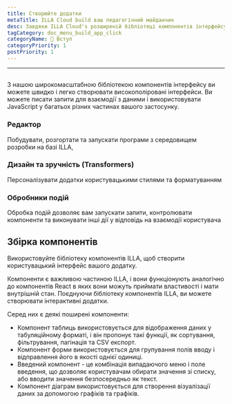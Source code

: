 ```yaml
---
title: Створюйте додатки
metaTitle: ILLA Cloud build ваш педагогічний майданчик
desc: Завдяки ILLA Cloud's розширеній бібліотеці компонентів інтерфейсу, ви можете легко і легко створювати дуже відполіровані інтерфейси
tagCategory: doc_menu_build_app_click
categoryName: 👋 Вступ
categoryPriority: 1
postPriority: 1
---
```


* * *

## <Heading hidden>Створіть ваші застосунки</Heading>

З нашою широкомасштабною бібліотекою компонентів інтерфейсу ви можете швидко і легко створювати високополіровані інтерфейси. Ви можете писати запити для взаємодії з даними і використовувати JavaScript у багатьох різних частинах вашого застосунку.

### Редактор

Побудувати, розгортати та запускати програми з середовищем розробки на базі ILLA,

### Дизайн та зручність (Transformers)

Персоналізувати додатки користувацькими стилями та форматуванням

### Обробники подій

Обробка подій дозволяє вам запускати запити, контролювати компоненти та виконувати інші дії у відповідь на взаємодії користувача

## Збірка компонентів

Використовуйте бібліотеку компонентів ILLA, щоб створити користувацький інтерфейс вашого додатку.

Компоненти є важливою частиною ILLA, і вони функціонують аналогічно до компонентів React в яких вони можуть приймати властивості і мати внутрішній стан. Поєднуючи бібліотеку компонентів ILLA, ви можете створювати інтерактивні додатки.

Серед них є деякі поширені компоненти:

-   Компонент таблиць використовується для відображення даних у табуляційному форматі, і він пропонує такі функції, як сортування, фільтрування, пагінація та CSV експорт.
-   Компонент форми використовується для групування полів вводу і відправлення його в якості однієї одиниці.
-   Введений компонент - це комбінація випадаючого меню і поле введення, що дозволяє користувачам обирати значення зі списку, або вводити значення безпосередньо як текст.
-   Компонент діаграм використовується для створення візуалізації даних за допомогою графіків та графіків.
